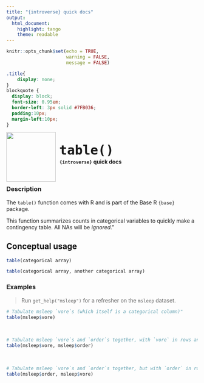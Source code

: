 ```yaml
---
title: "{introverse} quick docs"
output: 
  html_document:
    highlight: tango
    theme: readable
---
```



```r
knitr::opts_chunk$set(echo = TRUE, 
                      warning = FALSE, 
                      message = FALSE)
```

```css
.title{
    display: none;
}
blockquote {
  display: block;
  font-size: 0.95em;
  border-left: 3px solid #7FB036;
  padding:10px;
  margin-left:10px;
}
```

<div>
<br>
 <img src = "logo.png" style = "float:left;height:130px;margin-top:-20px;">
 <span style = "font-weight:bold;font-size:40px;"> 
  &nbsp;<code>table()</code>
 </span>
 <br>
 <b>&nbsp;&nbsp;&nbsp;<code>{introverse}</code> quick docs</b>
</div>
<br>

### Description

The `table()` function comes with R and is part of the Base R `{base}` package.
  
This function summarizes counts in categorical variables to quickly make a contingency table. All NAs will be *ignored*."


## Conceptual usage 

```r
table(categorical array)

table(categorical array, another categorical array)
```

### Examples

> Run `get_help("msleep")` for a refresher on the `msleep` dataset.


```r
# Tabulate msleep `vore`s (which itself is a categorical column)"
table(msleep$vore)
```

<br>  <!-- Do not delete the <br>, and make sure to keep the previous and following lines blank. -->


```r
# Tabulate msleep `vore`s and `order`s together, with `vore` in rows and `order` in columns
table(msleep$vore, msleep$order)
```

<br>  <!-- Do not delete the <br>, and make sure to keep the previous and following lines blank. -->


```r
# Tabulate msleep `vore`s and `order`s together, but with `order` in rows and `vore` in columns
table(msleep$order, msleep$vore)
```
